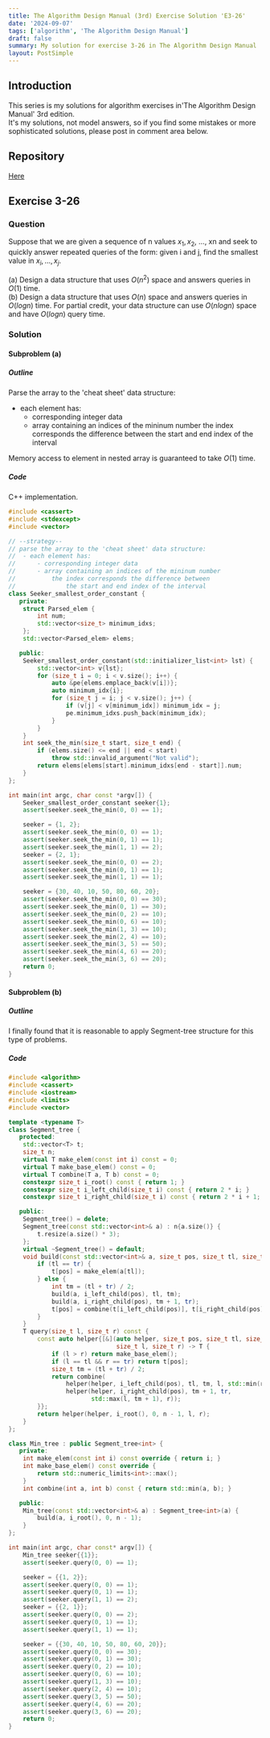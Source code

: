 ```yaml
---
title: The Algorithm Design Manual (3rd) Exercise Solution 'E3-26'
date: '2024-09-07'
tags: ['algorithm', 'The Algorithm Design Manual']
draft: false
summary: My solution for exercise 3-26 in The Algorithm Design Manual
layout: PostSimple
---
```


<TOCInline toc={props.toc} toHeading={4} asDisclosure={true} />

## Introduction

This series is my solutions for algorithm exercises in'The Algorithm Design Manual' 3rd edition.  
It's my solutions, not model answers, so if you find some mistakes or more sophisticated solutions, please post in comment area below.

## Repository

[Here](https://github.com/dede-20191130/tadm-solutions)

## Exercise 3-26

### Question

Suppose that we are given a sequence of n values $x_1, x_2$, ..., xn and seek to
quickly answer repeated queries of the form: given i and j, find the smallest
value in $x_i,...,x_j$.

(a) Design a data structure that uses $O(n^2)$ space and answers queries in $O(1)$
time.  
(b) Design a data structure that uses $O(n)$ space and answers queries in
$O(log n)$ time. For partial credit, your data structure can use $O(n log n)$
space and have $O(log n)$ query time.

### Solution

#### Subproblem (a)

##### Outline

Parse the array to the 'cheat sheet' data structure:

- each element has:
  - corresponding integer data
  - array containing an indices of the mininum number
    the index corresponds the difference between
    the start and end index of the interval

Memory access to element in nested array is guaranteed to take $O(1)$ time.

##### Code

C++ implementation.

```cpp
#include <cassert>
#include <stdexcept>
#include <vector>

// --strategy--
// parse the array to the 'cheat sheet' data structure:
//  - each element has:
//      - corresponding integer data
//      - array containing an indices of the mininum number
//          the index corresponds the difference between
//              the start and end index of the interval
class Seeker_smallest_order_constant {
   private:
    struct Parsed_elem {
        int num;
        std::vector<size_t> minimum_idxs;
    };
    std::vector<Parsed_elem> elems;

   public:
    Seeker_smallest_order_constant(std::initializer_list<int> lst) {
        std::vector<int> v{lst};
        for (size_t i = 0; i < v.size(); i++) {
            auto &pe{elems.emplace_back(v[i])};
            auto minimum_idx{i};
            for (size_t j = i; j < v.size(); j++) {
                if (v[j] < v[minimum_idx]) minimum_idx = j;
                pe.minimum_idxs.push_back(minimum_idx);
            }
        }
    }
    int seek_the_min(size_t start, size_t end) {
        if (elems.size() <= end || end < start)
            throw std::invalid_argument("Not valid");
        return elems[elems[start].minimum_idxs[end - start]].num;
    }
};

int main(int argc, char const *argv[]) {
    Seeker_smallest_order_constant seeker{1};
    assert(seeker.seek_the_min(0, 0) == 1);

    seeker = {1, 2};
    assert(seeker.seek_the_min(0, 0) == 1);
    assert(seeker.seek_the_min(0, 1) == 1);
    assert(seeker.seek_the_min(1, 1) == 2);
    seeker = {2, 1};
    assert(seeker.seek_the_min(0, 0) == 2);
    assert(seeker.seek_the_min(0, 1) == 1);
    assert(seeker.seek_the_min(1, 1) == 1);

    seeker = {30, 40, 10, 50, 80, 60, 20};
    assert(seeker.seek_the_min(0, 0) == 30);
    assert(seeker.seek_the_min(0, 1) == 30);
    assert(seeker.seek_the_min(0, 2) == 10);
    assert(seeker.seek_the_min(0, 6) == 10);
    assert(seeker.seek_the_min(1, 3) == 10);
    assert(seeker.seek_the_min(2, 4) == 10);
    assert(seeker.seek_the_min(3, 5) == 50);
    assert(seeker.seek_the_min(4, 6) == 20);
    assert(seeker.seek_the_min(3, 6) == 20);
    return 0;
}

```

#### Subproblem (b)

##### Outline

I finally found that it is reasonable to apply Segment-tree structure for this type of problems.

##### Code

```cpp
#include <algorithm>
#include <cassert>
#include <iostream>
#include <limits>
#include <vector>

template <typename T>
class Segment_tree {
   protected:
    std::vector<T> t;
    size_t n;
    virtual T make_elem(const int i) const = 0;
    virtual T make_base_elem() const = 0;
    virtual T combine(T a, T b) const = 0;
    constexpr size_t i_root() const { return 1; }
    constexpr size_t i_left_child(size_t i) const { return 2 * i; }
    constexpr size_t i_right_child(size_t i) const { return 2 * i + 1; }

   public:
    Segment_tree() = delete;
    Segment_tree(const std::vector<int>& a) : n{a.size()} {
        t.resize(a.size() * 3);
    };
    virtual ~Segment_tree() = default;
    void build(const std::vector<int>& a, size_t pos, size_t tl, size_t tr) {
        if (tl == tr) {
            t[pos] = make_elem(a[tl]);
        } else {
            int tm = (tl + tr) / 2;
            build(a, i_left_child(pos), tl, tm);
            build(a, i_right_child(pos), tm + 1, tr);
            t[pos] = combine(t[i_left_child(pos)], t[i_right_child(pos)]);
        }
    }
    T query(size_t l, size_t r) const {
        const auto helper{[&](auto helper, size_t pos, size_t tl, size_t tr,
                              size_t l, size_t r) -> T {
            if (l > r) return make_base_elem();
            if (l == tl && r == tr) return t[pos];
            size_t tm = (tl + tr) / 2;
            return combine(
                helper(helper, i_left_child(pos), tl, tm, l, std::min(r, tm)),
                helper(helper, i_right_child(pos), tm + 1, tr,
                       std::max(l, tm + 1), r));
        }};
        return helper(helper, i_root(), 0, n - 1, l, r);
    }
};

class Min_tree : public Segment_tree<int> {
   private:
    int make_elem(const int i) const override { return i; }
    int make_base_elem() const override {
        return std::numeric_limits<int>::max();
    }
    int combine(int a, int b) const { return std::min(a, b); }

   public:
    Min_tree(const std::vector<int>& a) : Segment_tree<int>(a) {
        build(a, i_root(), 0, n - 1);
    }
};

int main(int argc, char const* argv[]) {
    Min_tree seeker{{1}};
    assert(seeker.query(0, 0) == 1);

    seeker = {{1, 2}};
    assert(seeker.query(0, 0) == 1);
    assert(seeker.query(0, 1) == 1);
    assert(seeker.query(1, 1) == 2);
    seeker = {{2, 1}};
    assert(seeker.query(0, 0) == 2);
    assert(seeker.query(0, 1) == 1);
    assert(seeker.query(1, 1) == 1);

    seeker = {{30, 40, 10, 50, 80, 60, 20}};
    assert(seeker.query(0, 0) == 30);
    assert(seeker.query(0, 1) == 30);
    assert(seeker.query(0, 2) == 10);
    assert(seeker.query(0, 6) == 10);
    assert(seeker.query(1, 3) == 10);
    assert(seeker.query(2, 4) == 10);
    assert(seeker.query(3, 5) == 50);
    assert(seeker.query(4, 6) == 20);
    assert(seeker.query(3, 6) == 20);
    return 0;
}
```
